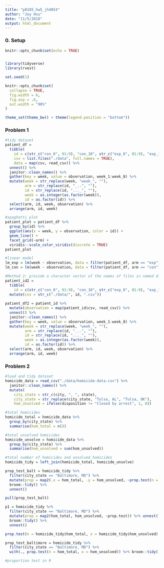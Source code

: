 ```yaml
---
title: "p8105_hw5_jh4054"
author: "Joy Hsu"
date: "11/5/2018"
output: html_document
---
```


### 0. Setup

```r
knitr::opts_chunk$set(echo = TRUE)


library(tidyverse)
library(rvest)

set.seed(1)

knitr::opts_chunk$set(
  collapse = TRUE,
  fig.width = 6,
  fig.asp = .6,
  out.width = "90%"
)

theme_set(theme_bw() + theme(legend.position = "bottom"))
```

### Problem 1
```r
#tidy dataset
patient_df = 
  tibble(
    id = c(str_c("con_0", 01:9), "con_10", str_c("exp_0", 01:9), "exp_10"),
    csv = list.files("./data", full.names = TRUE),
    data = map(csv, read_csv)) %>% 
  unnest() %>% 
  janitor::clean_names() %>% 
  gather(key = week, value = observation, week_1:week_8) %>% 
  mutate(week = str_replace(week, "week_", ""),
         arm = str_replace(id, "_..", ""),
         id = str_replace(id, "..._", ""),
         week = as.integer(as.factor(week)),
         id = as.factor(id)) %>% 
  select(arm, id, week, observation) %>%
  arrange(arm, id, week)

#spaghetti plot
patient_plot = patient_df %>% 
  group_by(id) %>% 
  ggplot(aes(x = week, y = observation, color = id)) +
  geom_line() +
  facet_grid(~arm) +
  viridis::scale_color_viridis(discrete = TRUE)
patient_plot

#linear model
lm_exp = lm(week ~ observation, data = filter(patient_df, arm == "exp")) %>% broom::tidy() %>% mutate(sig = p.value < 0.05)
lm_con = lm(week ~ observation, data = filter(patient_df, arm == "con")) %>% broom::tidy() %>% mutate(sig = p.value < 0.05)
```

```r
#Method 2: provide a character vector of the names of files in named directory data
patient_id2 = 
  tibble(
    id = c(str_c("con_0", 01:9), "con_10", str_c("exp_0", 01:9), "exp_10")) %>%
  mutate(csv = str_c("./data/", id, ".csv")) 
  
patient_df2 = patient_id %>% 
  mutate(observation = map(patient_id$csv, read_csv)) %>% 
  unnest() %>% 
  janitor::clean_names() %>% 
  gather(key = week, value = observation, week_1:week_8) %>% 
  mutate(week = str_replace(week, "week_", ""),
         arm = str_replace(id, "_..", ""),
         id = str_replace(id, "..._", ""),
         week = as.integer(as.factor(week)),
         id = as.factor(id)) %>% 
  select(arm, id, week, observation) %>%
  arrange(arm, id, week)
```

### Problem 2

```r
#load and tidy dataset
homicide_data = read_csv("./data/homicide-data.csv") %>% 
  janitor::clean_names() %>% 
  mutate(
    city_state = str_c(city, ", ", state),
    city_state = str_replace(city_state, "Tulsa, AL", "Tulsa, OK"),
    hom_unsolved = ifelse(disposition != "Closed by arrest", 1, 0))

#total homicides
homicide_total = homicide_data %>% 
  group_by(city_state) %>% 
  summarise(hom_total = n())

#total unsolved homicides
homicide_unsolve = homicide_data %>% 
  group_by(city_state) %>% 
  summarise(hom_unsolved = sum(hom_unsolved))

#total number of homicides and unsolved homicides
homicide_tidy = left_join(homicide_total, homicide_unsolve)

prop_test_balt = homicide_tidy %>% 
  filter(city_state == "Baltimore, MD") %>% 
  mutate(prop = map2(.x = hom_total, .y = hom_unsolved, ~prop.test(n = .x, x = .y))) %>% 
  broom::tidy() %>% 
  unnest()

pull(prop_test_balt)

p1 = homicide_tidy %>% 
  filter(city_state == "Baltimore, MD") %>% 
  mutate(prop = map2(hom_total, hom_unsolved, ~prop.test)) %>% unnest()
  broom::tidy() %>% 
  unnest()

prop.test(n = homicide_tidy$hom_total, x = homicide_tidy$hom_unsolved)

prop_test_baltimore = homicide_tidy %>% 
  filter(city_state == "Baltimore, MD") %>% 
  with(., prop.test(n = hom_total, x = hom_unsolved)) %>% broom::tidy()
```

```r
#proportion test in R
```

